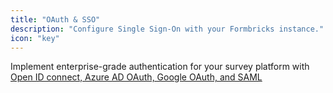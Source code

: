 ```yaml
---
title: "OAuth & SSO"
description: "Configure Single Sign-On with your Formbricks instance."
icon: "key"
---
```


Implement enterprise-grade authentication for your survey platform with [Open ID connect, Azure AD OAuth, Google OAuth, and SAML](/self-hosting/configuration/auth-sso)